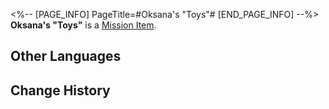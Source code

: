 <%-- [PAGE_INFO]
PageTitle=#Oksana's "Toys"#
[END_PAGE_INFO] --%>
{{Item Infobox
|id          = 140470
|image       = Item Oksana's Toys.png
|type        = Mission Item
|invCategory = Missions
|rarity      = 3
|effect      = 
|description = Taking a peek into the immaculate bag, you see it's filled with ordinary toys. You cannot understand how they're selling so well. Perhaps this is what Oksana might call a return of "goodwill."
}}
'''Oksana's "Toys"''' is a [[Mission Item]].

==Other Languages==
{{Other Languages
|en   = Oksana's "Toys"
|zhs  = 奥科萨娜的「玩具」
|zht  = 奧科薩娜的「玩具」
|ja   = オクサーナの「おもちゃ」
|ko   = 옥사나의 「장난감」
|es   = Juguetes de Oksana
|fr   = «&nbsp;Jouets&nbsp;» d'Oksana
|ru   = Игрушки Оксаны
|th   = "ของเล่น" ของ Oksana
|vi   = "Đồ Chơi" Của Oksana
|de   = Oksanas „Spielzeuge“
|id   = "Mainan" Oksana
|pt   = "Brinquedos" de Oksana
}}

==Change History==
{{Change History|2.1}}